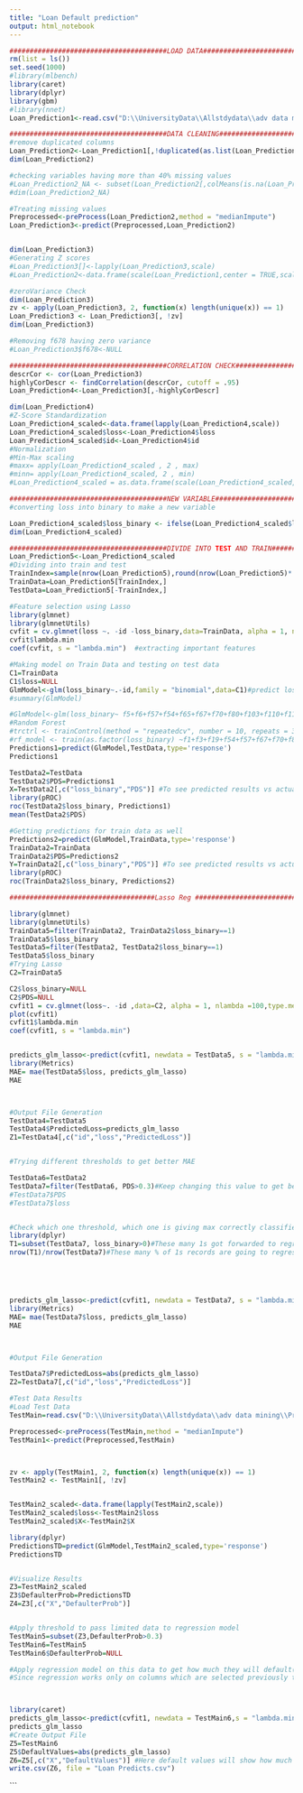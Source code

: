 ---
title: "Loan Default prediction"
output: html_notebook
---


```{r}
#######################################LOAD DATA#######################################
rm(list = ls())
set.seed(1000)
#library(mlbench)
library(caret)
library(dplyr)
library(gbm)
#library(nnet)
Loan_Prediction1<-read.csv("D:\\UniversityData\\Allstdydata\\adv data mining\\Project\\train_v3.csv")#This is original data
```
```{r}
#######################################DATA CLEANING#######################################
#remove duplicated columns
Loan_Prediction2<-Loan_Prediction1[,!duplicated(as.list(Loan_Prediction1))]
dim(Loan_Prediction2)

#checking variables having more than 40% missing values
#Loan_Prediction2_NA <- subset(Loan_Prediction2[,colMeans(is.na(Loan_Prediction2))<0.40])
#dim(Loan_Prediction2_NA)

#Treating missing values
Preprocessed<-preProcess(Loan_Prediction2,method = "medianImpute")
Loan_Prediction3<-predict(Preprocessed,Loan_Prediction2)


dim(Loan_Prediction3)
#Generating Z scores
#Loan_Prediction3[]<-lapply(Loan_Prediction3,scale)
#Loan_Prediction2<-data.frame(scale(Loan_Prediction1,center = TRUE,scale=TRUE))

#zeroVariance Check
dim(Loan_Prediction3)
zv <- apply(Loan_Prediction3, 2, function(x) length(unique(x)) == 1)
Loan_Prediction3 <- Loan_Prediction3[, !zv]
dim(Loan_Prediction3)

#Removing f678 having zero variance
#Loan_Prediction3$f678<-NULL
```
```{r}
#######################################CORRELATION CHECK#######################################
descrCor <- cor(Loan_Prediction3)
highlyCorDescr <- findCorrelation(descrCor, cutoff = .95)
Loan_Prediction4<-Loan_Prediction3[,-highlyCorDescr]

```
```{r}
dim(Loan_Prediction4)
#Z-Score Standardization
Loan_Prediction4_scaled<-data.frame(lapply(Loan_Prediction4,scale))
Loan_Prediction4_scaled$loss<-Loan_Prediction4$loss
Loan_Prediction4_scaled$id<-Loan_Prediction4$id
#Normalization
#Min-Max scaling
#maxx= apply(Loan_Prediction4_scaled , 2 , max)
#minn= apply(Loan_Prediction4_scaled, 2 , min)
#Loan_Prediction4_scaled = as.data.frame(scale(Loan_Prediction4_scaled, center = minn, scale = maxx - minn))
```

```{r}
#######################################NEW VARIABLE#######################################
#converting loss into binary to make a new variable

Loan_Prediction4_scaled$loss_binary <- ifelse(Loan_Prediction4_scaled$loss > 0, 1, 0)
dim(Loan_Prediction4_scaled)

```

```{r}
#######################################DIVIDE INTO TEST AND TRAIN#######################################
Loan_Prediction5<-Loan_Prediction4_scaled
#Dividing into train and test
TrainIndex=sample(nrow(Loan_Prediction5),round(nrow(Loan_Prediction5)*.7))
TrainData=Loan_Prediction5[TrainIndex,]
TestData=Loan_Prediction5[-TrainIndex,]

```

```{r}
#Feature selection using Lasso
library(glmnet)
library(glmnetUtils)
cvfit = cv.glmnet(loss ~. -id -loss_binary,data=TrainData, alpha = 1, nlambda =100)
cvfit$lambda.min
coef(cvfit, s = "lambda.min")  #extracting important features

```

```{r}

#Making model on Train Data and testing on test data
C1=TrainData
C1$loss=NULL
GlmModel<-glm(loss_binary~.-id,family = "binomial",data=C1)#predict loss binary without using loss information
#summary(GlmModel)

#GlmModel<-glm(loss_binary~ f5+f6+f57+f54+f65+f67+f70+f80+f103+f110+f113+f131+f139+f143+f146+f153+f160+f163+f172+f180+f198+f200+f217+f218+f238+f242+f252+f270+f285+f290+f293+f301+f309+f315+f323+f361+f374+f378+f383+f384+f398+f402+f403+f413+f428+f442+f468+f471+f472+f479+f499+f514+f526+f533+f536+f546+f556+f588+f604+f612+f614+f617+f620+f631+f637+f645+f650+f652+f654+f673+f674+f682+f716+f734+f740+f755+f756+f765+f775+f776 ,family = "binomial",data=TrainData1)#predict loss binary without using loss information
#Random Forest
#trctrl <- trainControl(method = "repeatedcv", number = 10, repeats = 3)
#rf_model <- train(as.factor(loss_binary) ~f1+f3+f19+f54+f57+f67+f70+f80+f83+f103+f109+f110+f113+f129+f132+f140+f170+f190+f198+f199+f200+f218+f219+f232+f238+f242+f252+f268+f270+f277+f293+f299+f301+f309+f315+f361+f383+f384+f398+f402+f413+f428+f433+f471+f472+f479+f518+f522+f526+f533+f536+f546+f556+f566+f601+f604+f612+f614+f617+f640+f651+f652+f656+f673+f674+f675+f733+f734+f740+f755+f765+f775+f776, data = TrainData1, method = "rf",trControl=trctrl,tuneLength = 10)
Predictions1=predict(GlmModel,TestData,type='response')
Predictions1

TestData2=TestData
TestData2$PDS=Predictions1
X=TestData2[,c("loss_binary","PDS")] #To see predicted results vs actual results
library(pROC)
roc(TestData2$loss_binary, Predictions1)
mean(TestData2$PDS)

#Getting predictions for train data as well
Predictions2=predict(GlmModel,TrainData,type='response')
TrainData2=TrainData
TrainData2$PDS=Predictions2
Y=TrainData2[,c("loss_binary","PDS")] #To see predicted results vs actual results
library(pROC)
roc(TrainData2$loss_binary, Predictions2)

```


```{r}
####################################Lasso Reg #############################################

library(glmnet)
library(glmnetUtils)
TrainData5=filter(TrainData2, TrainData2$loss_binary==1)
TrainData5$loss_binary
TestData5=filter(TestData2, TestData2$loss_binary==1)
TestData5$loss_binary
#Trying Lasso
C2=TrainData5

C2$loss_binary=NULL
C2$PDS=NULL
cvfit1 = cv.glmnet(loss~. -id ,data=C2, alpha = 1, nlambda =100,type.measure="mae")
plot(cvfit1)
cvfit1$lambda.min
coef(cvfit1, s = "lambda.min")


predicts_glm_lasso<-predict(cvfit1, newdata = TestData5, s = "lambda.min")
library(Metrics)
MAE= mae(TestData5$loss, predicts_glm_lasso)
MAE



#Output File Generation
TestData4=TestData5
TestData4$PredictedLoss=predicts_glm_lasso
Z1=TestData4[,c("id","loss","PredictedLoss")]



```

```{r}
#Trying different thresholds to get better MAE

TestData6=TestData2
TestData7=filter(TestData6, PDS>0.3)#Keep changing this value to get best MAE. For 0.3 best results are obtained. MAE=3.67 for this threshold.
#TestData7$PDS
#TestData7$loss


#Check which one threshold, which one is giving max correctly classified instances
library(dplyr)
T1=subset(TestData7, loss_binary>0)#These many 1s got forwarded to regression model
nrow(T1)/nrow(TestData7)#These many % of 1s records are going to regression model from classification model. More the percentage means more the accurate threshold.





predicts_glm_lasso<-predict(cvfit1, newdata = TestData7, s = "lambda.min")
library(Metrics)
MAE= mae(TestData7$loss, predicts_glm_lasso)
MAE



#Output File Generation

TestData7$PredictedLoss=abs(predicts_glm_lasso)
Z2=TestData7[,c("id","loss","PredictedLoss")]
```

```{r}
#Test Data Results
#Load Test Data
TestMain=read.csv("D:\\UniversityData\\Allstdydata\\adv data mining\\Project\\test__no_lossv3.csv")

Preprocessed<-preProcess(TestMain,method = "medianImpute")
TestMain1<-predict(Preprocessed,TestMain)



zv <- apply(TestMain1, 2, function(x) length(unique(x)) == 1)
TestMain2 <- TestMain1[, !zv]


TestMain2_scaled<-data.frame(lapply(TestMain2,scale))
TestMain2_scaled$loss<-TestMain2$loss
TestMain2_scaled$X<-TestMain2$X

library(dplyr)
PredictionsTD=predict(GlmModel,TestMain2_scaled,type='response')
PredictionsTD


#Visualize Results
Z3=TestMain2_scaled
Z3$DefaulterProb=PredictionsTD
Z4=Z3[,c("X","DefaulterProb")]


#Apply threshold to pass limited data to regression model
TestMain5=subset(Z3,DefaulterProb>0.3)
TestMain6=TestMain5
TestMain6$DefaulterProb=NULL

#Apply regression model on this data to get how much they will default(Approximately)
#Since regression works only on columns which are selected previously to build model, select those columns first and then run model



library(caret)
predicts_glm_lasso<-predict(cvfit1, newdata = TestMain6,s = "lambda.min")
predicts_glm_lasso
#Create Output File
Z5=TestMain6
Z5$DefaultValues=abs(predicts_glm_lasso)
Z6=Z5[,c("X","DefaultValues")] #Here default values will show how much a customer with certain customer id will default
write.csv(Z6, file = "Loan Predicts.csv")

```

```

